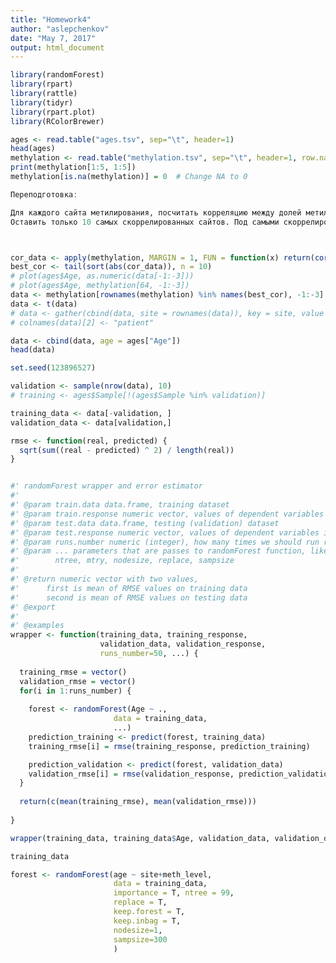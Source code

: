 ```yaml
---
title: "Homework4"
author: "aslepchenkov"
date: "May 7, 2017"
output: html_document
---
```


```r
library(randomForest)
library(rpart)
library(rattle)
library(tidyr)
library(rpart.plot)
library(RColorBrewer)
```

```r
ages <- read.table("ages.tsv", sep="\t", header=1)
head(ages)
methylation <- read.table("methylation.tsv", sep="\t", header=1, row.names = 1, na.strings = "NA")
print(methylation[1:5, 1:5])
methylation[is.na(methylation)] = 0  # Change NA to 0

Переподготовка:

Для каждого сайта метилирования, посчитать корреляцию между долей метилирования этого сайта в доноре и возрасте донора.
Оставить только 10 самых скоррелированных сайтов. Под самыми скоррелированными мы понимаем абсолютное значение корреляции.



cor_data <- apply(methylation, MARGIN = 1, FUN = function(x) return(cor.test(as.numeric(x[-1:-3]), ages$Age, method = "pearson")$estimate))
best_cor <- tail(sort(abs(cor_data)), n = 10)
# plot(ages$Age, as.numeric(data[-1:-3]))
# plot(ages$Age, methylation[64, -1:-3])
data <- methylation[rownames(methylation) %in% names(best_cor), -1:-3]
data <- t(data)
# data <- gather(cbind(data, site = rownames(data)), key = site, value = meth_level)
# colnames(data)[2] <- "patient"

data <- cbind(data, age = ages["Age"])
head(data)
```

```r
set.seed(123896527)

validation <- sample(nrow(data), 10)
# training <- ages$Sample[!(ages$Sample %in% validation)]

training_data <- data[-validation, ]
validation_data <- data[validation,]

rmse <- function(real, predicted) {
  sqrt(sum((real - predicted) ^ 2) / length(real))
}


#' randomForest wrapper and error estimator
#'
#' @param train.data data.frame, training dataset
#' @param train.response numeric vector, values of dependent variables in training dataset
#' @param test.data data.frame, testing (validation) dataset
#' @param test.response numeric vector, values of dependent variables in testing dataset
#' @param runs.number numeric (integer), how many times we should run random forest
#' @param ... parameters that are passes to randomForest function, like
#'        ntree, mtry, nodesize, replace, sampsize
#'
#' @return numeric vector with two values, 
#'      first is mean of RMSE values on training data
#'      second is mean of RMSE values on testing data
#' @export
#'
#' @examples
wrapper <- function(training_data, training_response,
                    validation_data, validation_response, 
                    runs_number=50, ...) {
  
  training_rmse = vector()
  validation_rmse = vector()
  for(i in 1:runs_number) {
    
    forest <- randomForest(Age ~ .,
                       data = training_data,
                       ...)
    prediction_training <- predict(forest, training_data)
    training_rmse[i] = rmse(training_response, prediction_training)

    prediction_validation <- predict(forest, validation_data)
    validation_rmse[i] = rmse(validation_response, prediction_validation)    
  }
  
  return(c(mean(training_rmse), mean(validation_rmse)))
  
}

wrapper(training_data, training_data$Age, validation_data, validation_data$Age, 50, nodesize=1, replace=F, sampsize=20, mtry=5, ntree=100)

training_data

forest <- randomForest(age ~ site+meth_level,
                       data = training_data,
                       importance = T, ntree = 99,
                       replace = T,
                       keep.forest = T,
                       keep.inbag = T,
                       nodesize=1,
                       sampsize=300
                       )

```

